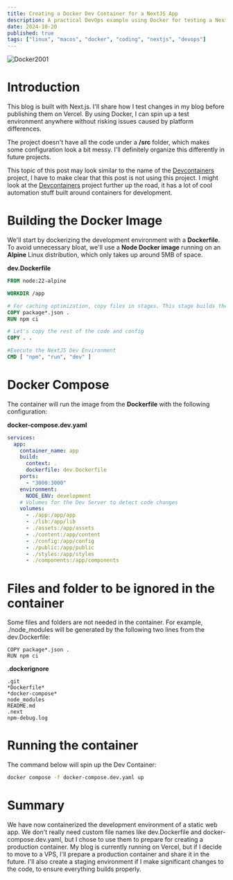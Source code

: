 ```yaml
---
title: Creating a Docker Dev Container for a NextJS App
description: A practical DevOps example using Docker for testing a NextJS Web App
date: 2024-10-20
published: true
tags: ["linux", "macos", "docker", "coding", "nextjs", "devops"]
---
```


<Image alt="Docker2001" src="/docker2001.png" width={400} height={400} />

# Introduction

This blog is built with Next.js. I'll share how I test changes in my blog
before publishing them on Vercel. By using Docker, I can spin up a test
environment anywhere without risking issues caused by platform differences.

The project doesn't have all the code under a **/src** folder, which makes some
configuration look a bit messy. I'll definitely organize this differently in
future projects.

This topic of this post may look similar to the name of the [Devcontainers](https://github.com/devcontainers/cli)
project, I have to make clear that this post is not using this project. I
might look at the [Devcontainers](https://github.com/devcontainers/cli) project further up the road, it has a lot
of cool automation stuff built around containers for development.

# Building the Docker Image

We'll start by dockerizing the development environment with a **Dockerfile**.
To avoid unnecessary bloat, we'll use a **Node Docker image** running on an
**Alpine** Linux distribution, which only takes up around 5MB of space.

**dev.Dockerfile**

```dockerfile
FROM node:22-alpine

WORKDIR /app

# For caching optimization, copy files in stages. This stage builds the dev dependancies
COPY package*.json .
RUN npm ci

# Let's copy the rest of the code and config
COPY . .

#Execute the NextJS Dev Environment
CMD [ "npm", "run", "dev" ]
```

# Docker Compose

The container will run the image from the **Dockerfile** with the following configuration:

**docker-compose.dev.yaml**

```yaml
services:
  app:
    container_name: app
    build:
      context: .
      dockerfile: dev.Dockerfile
    ports:
      - "3000:3000"
    environment:
      NODE_ENV: development
    # Volumes for the Dev Server to detect code changes
    volumes:
      - ./app:/app/app
      - ./lib:/app/lib
      - ./assets:/app/assets
      - ./content:/app/content
      - ./config:/app/config
      - ./public:/app/public
      - ./styles:/app/styles
      - ./components:/app/components
```

# Files and folder to be ignored in the container

Some files and folders are not needed in the container. For example,
./node_modules will be generated by the following two lines from the
dev.Dockerfile:

```
COPY package*.json .
RUN npm ci
```

**.dockerignore**

```
.git
*Dockerfile*
*docker-compose*
node_modules
README.md
.next
npm-debug.log
```

# Running the container

The command below will spin up the Dev Container:

```bash
docker compose -f docker-compose.dev.yaml up
```

# Summary

We have now containerized the development environment of a static web app. We
don't really need custom file names like dev.Dockerfile and
docker-compose.dev.yaml, but I chose to use them to prepare for creating a
production container. My blog is currently running on Vercel, but if I decide
to move to a VPS, I'll prepare a production container and share it in the
future. I'll also create a staging environment if I make significant changes to
the code, to ensure everything builds properly.
